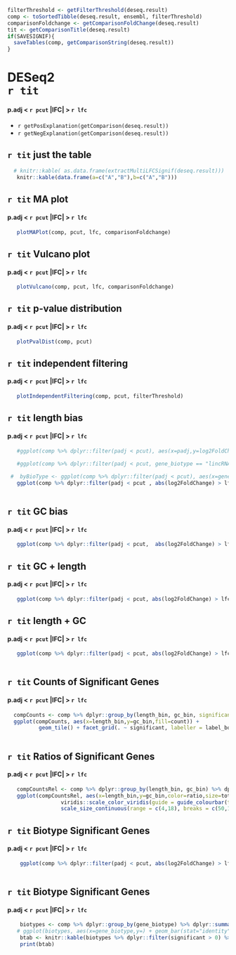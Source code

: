 
```r

filterThreshold <- getFilterThreshold(deseq.result)
comp <- toSortedTibble(deseq.result, ensembl, filterThreshold) 
comparisonFoldchange <- getComparisonFoldChange(deseq.result)
tit <- getComparisonTitle(deseq.result)
if(SAVESIGNIF){
  saveTables(comp, getComparisonString(deseq.result))
}


```

# DESeq2 <br> `r tit`
#### p.adj < `r pcut` |lFC| > `r lfc` 
  
  * `r getPosExplanation(getComparison(deseq.result))`
  * `r getNegExplanation(getComparison(deseq.result))`
  
  
## `r tit` just the table
```r
  # knitr::kable( as.data.frame(extractMultiLFCSignif(deseq.result)))
   knitr::kable(data.frame(a=c("A","B"),b=c("A","B")))
```

## `r tit` MA plot
#### p.adj < `r pcut` |lFC| > `r lfc`

```r
   plotMAPlot(comp, pcut, lfc, comparisonFoldchange)
```

## `r tit` Vulcano plot
#### p.adj < `r pcut` |lFC| > `r lfc`

```r
   plotVulcano(comp, pcut, lfc, comparisonFoldchange)
```

## `r tit` p-value distribution
#### p.adj < `r pcut` |lFC| > `r lfc`
```r
   plotPvalDist(comp, pcut)
```

## `r tit` independent filtering
#### p.adj < `r pcut` |lFC| > `r lfc`
```r
   plotIndependentFiltering(comp, pcut, filterThreshold)
```


## `r tit` length bias
#### p.adj < `r pcut` |lFC| > `r lfc` 

```r
 
   #ggplot(comp %>% dplyr::filter(padj < pcut), aes(x=padj,y=log2FoldChange, color=length_bin)) + geom_point() + facet_wrap(. ~ gene_biotype) + geom_hline(yintercept = 0, color="red")
  
   #ggplot(comp %>% dplyr::filter(padj < pcut, gene_biotype == "lincRNA"), aes(x=length_bin,y=log2FoldChange)) + geom_boxplot() + ggforce::geom_sina() + geom_hline(yintercept = 0, color="red")

 #  byBioType <- ggplot(comp %>% dplyr::filter(padj < pcut), aes(x=gene_biotype,y=log2FoldChange)) + geom_boxplot() + geom_hline(yintercept = 0, color="red") + idoplots::xrot() + ylab(comparisonFoldchange)
   ggplot(comp %>% dplyr::filter(padj < pcut , abs(log2FoldChange) > lfc), aes(x=length_bin,y=log2FoldChange))  + ggforce::geom_sina() + geom_boxplot(alpha=0,color="green") + geom_hline(yintercept = 0, color="red") + ylab(comparisonFoldchange)
   
```

## `r tit` GC bias
#### p.adj < `r pcut` |lFC| > `r lfc` 

```r
   ggplot(comp %>% dplyr::filter(padj < pcut,  abs(log2FoldChange) > lfc), aes(x=gc_bin,y=log2FoldChange)) + ggforce::geom_sina()  + geom_boxplot(alpha=0,color="green") + geom_hline(yintercept = 0, color="red") + ylab(comparisonFoldchange)
```

## `r tit` GC + length
#### p.adj < `r pcut` |lFC| > `r lfc` 

```r
   ggplot(comp %>% dplyr::filter(padj < pcut, abs(log2FoldChange) > lfc), aes(x=gc_bin,y=log2FoldChange,color=length_bin)) + geom_boxplot() + geom_hline(yintercept = 0, color="red") + ylab(comparisonFoldchange)
```

## `r tit` length + GC
#### p.adj < `r pcut` |lFC| > `r lfc` 

```r
   ggplot(comp %>% dplyr::filter(padj < pcut, abs(log2FoldChange) > lfc), aes(x=length_bin,y=log2FoldChange,color=gc_bin)) + geom_boxplot() + geom_hline(yintercept = 0, color="red") + ylab(comparisonFoldchange) + idoplots::xrot() 
  
```

## `r tit` Counts of Significant Genes
#### p.adj < `r pcut` |lFC| > `r lfc` 

```r
  compCounts <- comp %>% dplyr::group_by(length_bin, gc_bin, significant=ifelse(is.na(padj), FALSE, padj < pcut & abs(log2FoldChange) > lfc)) %>% dplyr::summarise(count=dplyr::n())
  ggplot(compCounts, aes(x=length_bin,y=gc_bin,fill=count)) + 
          geom_tile() + facet_grid(. ~ significant, labeller = label_both ) + viridis::scale_fill_viridis() + idoplots::xrot() 
   
```

## `r tit` Ratios of Significant Genes
#### p.adj < `r pcut` |lFC| > `r lfc` 

```r
   compCountsRel <- comp %>% dplyr::group_by(length_bin, gc_bin) %>% dplyr::summarise(total=dplyr::n(), significant=sum(padj < pcut & abs(log2FoldChange) > lfc,na.rm = TRUE), ratio=significant/total)
   ggplot(compCountsRel, aes(x=length_bin,y=gc_bin,color=ratio,size=total)) + geom_point(shape=15) + 
                 viridis::scale_color_viridis(guide = guide_colourbar(title="ratio\nsignificant")) +         
                 scale_size_continuous(range = c(4,18), breaks = c(50,100,500,1000,2000,3000)) + idoplots::xrot() 

```

## `r tit` Biotype Significant Genes
#### p.adj < `r pcut` |lFC| > `r lfc` 
```r
    ggplot(comp %>% dplyr::filter(padj < pcut, abs(log2FoldChange) > lfc), aes(x=gene_biotype,y=log2FoldChange)) + geom_boxplot() + geom_hline(yintercept = 0, color="red") + idoplots::xrot() + ylab(comparisonFoldchange)
  
```

## `r tit` Biotype Significant Genes
#### p.adj < `r pcut` |lFC| > `r lfc` 
```r
    biotypes <- comp %>% dplyr::group_by(gene_biotype) %>% dplyr::summarise(total=dplyr::n(), significant = sum(padj < pcut & abs(log2FoldChange) > lfc, na.rm = TRUE), ratio=significant/total)
   # ggplot(biotypes, aes(x=gene_biotype,y=) + geom_bar(stat="identity") + geom_hline(yintercept = 0, color="red") + idoplots::xrot() + ylab("ratio significant")
    btab <- knitr::kable(biotypes %>% dplyr::filter(significant > 0) %>% dplyr::arrange(desc(total)))  
    print(btab)
```




